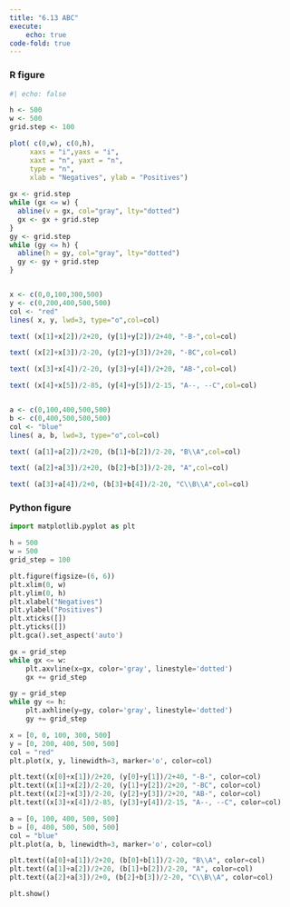 ```yaml
---
title: "6.13 ABC"
execute: 
    echo: true
code-fold: true
---
```



### R figure

```r
#| echo: false

h <- 500 
w <- 500 
grid.step <- 100

plot( c(0,w), c(0,h),  
     xaxs = "i",yaxs = "i",
     xaxt = "n", yaxt = "n",
     type = "n",
     xlab = "Negatives", ylab = "Positives")
     
gx <- grid.step
while (gx <= w) {
  abline(v = gx, col="gray", lty="dotted")
  gx <- gx + grid.step
}
gy <- grid.step
while (gy <= h) {
  abline(h = gy, col="gray", lty="dotted")
  gy <- gy + grid.step
}


x <- c(0,0,100,300,500)
y <- c(0,200,400,500,500)
col <- "red"
lines( x, y, lwd=3, type="o",col=col)

text( (x[1]+x[2])/2+20, (y[1]+y[2])/2+40, "-B-",col=col)

text( (x[2]+x[3])/2-20, (y[2]+y[3])/2+20, "-BC",col=col)

text( (x[3]+x[4])/2-20, (y[3]+y[4])/2+20, "AB-",col=col)

text( (x[4]+x[5])/2-85, (y[4]+y[5])/2-15, "A--, --C",col=col)


a <- c(0,100,400,500,500)
b <- c(0,400,500,500,500)
col <- "blue"
lines( a, b, lwd=3, type="o",col=col)

text( (a[1]+a[2])/2+20, (b[1]+b[2])/2-20, "B\\A",col=col)

text( (a[2]+a[3])/2+20, (b[2]+b[3])/2-20, "A",col=col)

text( (a[3]+a[4])/2+0, (b[3]+b[4])/2-20, "C\\B\\A",col=col)

```


### Python figure

```python

import matplotlib.pyplot as plt

h = 500
w = 500
grid_step = 100

plt.figure(figsize=(6, 6))
plt.xlim(0, w)
plt.ylim(0, h)
plt.xlabel("Negatives")
plt.ylabel("Positives")
plt.xticks([])
plt.yticks([])
plt.gca().set_aspect('auto')

gx = grid_step
while gx <= w:
    plt.axvline(x=gx, color='gray', linestyle='dotted')
    gx += grid_step

gy = grid_step
while gy <= h:
    plt.axhline(y=gy, color='gray', linestyle='dotted')
    gy += grid_step

x = [0, 0, 100, 300, 500]
y = [0, 200, 400, 500, 500]
col = "red"
plt.plot(x, y, linewidth=3, marker='o', color=col)

plt.text((x[0]+x[1])/2+20, (y[0]+y[1])/2+40, "-B-", color=col)
plt.text((x[1]+x[2])/2-20, (y[1]+y[2])/2+20, "-BC", color=col)
plt.text((x[2]+x[3])/2-20, (y[2]+y[3])/2+20, "AB-", color=col)
plt.text((x[3]+x[4])/2-85, (y[3]+y[4])/2-15, "A--, --C", color=col)

a = [0, 100, 400, 500, 500]
b = [0, 400, 500, 500, 500]
col = "blue"
plt.plot(a, b, linewidth=3, marker='o', color=col)

plt.text((a[0]+a[1])/2+20, (b[0]+b[1])/2-20, "B\\A", color=col)
plt.text((a[1]+a[2])/2+20, (b[1]+b[2])/2-20, "A", color=col)
plt.text((a[2]+a[3])/2+0, (b[2]+b[3])/2-20, "C\\B\\A", color=col)

plt.show()

```